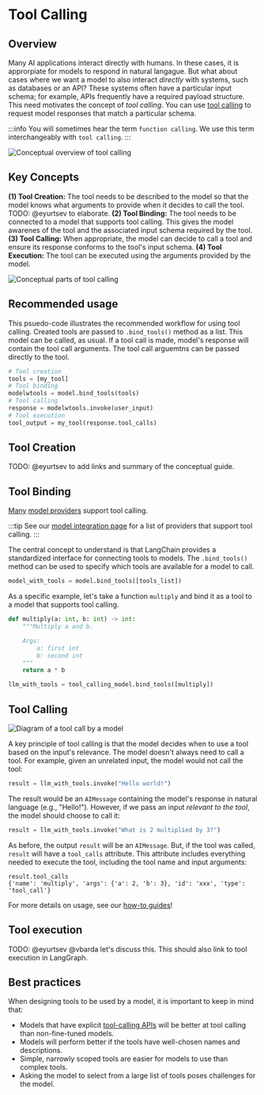 # Tool Calling

## Overview 

Many AI applications interact directly with humans. In these cases, it is approrpiate for models to respond in natural langague. 
But what about cases where we want a model to also interact *directly* with systems, such as databases or an API?
These systems often have a particular input schema; for example, APIs frequently have a required payload structure.
This need motivates the concept of *tool calling*. You can use [tool calling](https://platform.openai.com/docs/guides/function-calling/example-use-cases) to request model responses that match a particular schema.

:::info
You will sometimes hear the term `function calling`. We use this term interchangeably with `tool calling`. 
:::

![Conceptual overview of tool calling](/img/tool_calling_concept.png)

## Key Concepts 

**(1) Tool Creation:** The tool needs to be described to the model so that the model knows what arguments to provide when it decides to call the tool.
TODO: @eyurtsev to elaborate. **(2) Tool Binding:** The tool needs to be connected to a model that supports tool calling. 
This gives the model awarenes of the tool and the associated input schema required by the tool.
**(3) Tool Calling:** When appropriate, the model can decide to call a tool and ensure its response conforms to the tool's input schema.
**(4) Tool Execution:** The tool can be executed using the arguments provided by the model.

![Conceptual parts of tool calling](/img/tool_calling_components.png)

## Recommended usage

This psuedo-code illustrates the recommended workflow for using tool calling. 
Created tools are passed to `.bind_tools()` method as a list.
This model can be called, as usual. If a tool call is made, model's response will contain the tool call arguments.
The tool call arguemtns can be passed directly to the tool.

```python
# Tool creation
tools = [my_tool]
# Tool binding
modelwtools = model.bind_tools(tools)
# Tool calling 
response = modelwtools.invoke(user_input)
# Tool execution
tool_output = my_tool(response.tool_calls)
```

## Tool Creation 

TODO: @eyurtsev to add links and summary of the conceptual guide. 

## Tool Binding 

[Many](https://platform.openai.com/docs/guides/function-calling) [model providers](https://platform.openai.com/docs/guides/function-calling) support tool calling. 

:::tip
See our [model integration page](/docs/integrations/chat/) for a list of providers that support tool calling.
:::

The central concept to understand is that LangChain provides a standardized interface for connecting tools to models. 
The `.bind_tools()` method can be used to specify which tools are available for a model to call. 

```python
model_with_tools = model.bind_tools([tools_list])
```

As a specific example, let's take a function `multiply` and bind it as a tool to a model that supports tool calling.

```python
def multiply(a: int, b: int) -> int:
    """Multiply a and b.

    Args:
        a: first int
        b: second int
    """
    return a * b

llm_with_tools = tool_calling_model.bind_tools([multiply])
```

## Tool Calling

![Diagram of a tool call by a model](/img/tool_call_example.png)

A key principle of tool calling is that the model decides when to use a tool based on the input's relevance. The model doesn't always need to call a tool.
For example, given an unrelated input, the model would not call the tool:

```python
result = llm_with_tools.invoke("Hello world!")
```

The result would be an `AIMessage` containing the model's response in natural language (e.g., "Hello!").
However, if we pass an input *relevant to the tool*, the model should choose to call it:

```python
result = llm_with_tools.invoke("What is 2 multiplied by 3?")
```

As before, the output `result` will be an `AIMessage`. 
But, if the tool was called, `result` will have a `tool_calls` attribute.
This attribute includes everything needed to execute the tool, including the tool name and input arguments:

```
result.tool_calls
{'name': 'multiply', 'args': {'a': 2, 'b': 3}, 'id': 'xxx', 'type': 'tool_call'}
```

For more details on usage, see our [how-to guides](/docs/how_to/#tools)!

## Tool execution

TODO: @eyurtsev @vbarda let's discuss this. This should also link to tool execution in LangGraph. 

## Best practices

When designing tools to be used by a model, it is important to keep in mind that:

* Models that have explicit [tool-calling APIs](/docs/concepts/#functiontool-calling) will be better at tool calling than non-fine-tuned models.
* Models will perform better if the tools have well-chosen names and descriptions.
* Simple, narrowly scoped tools are easier for models to use than complex tools.
* Asking the model to select from a large list of tools poses challenges for the model.